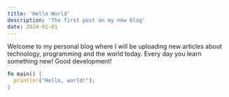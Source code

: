 ```yaml
---
title: 'Hello World'
description: 'The first post on my new blog'
date: 2024-01-01
---
```


Welcome to my personal blog where I will be uploading new articles about technology, programming and the world today.
Every day you learn something new! Good development!

```rust title='hello-world'
fn main() {
  println!("Hello, world!");
}
```
